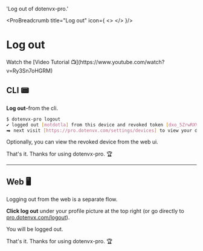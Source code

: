 

  'Log out of dotenvx-pro.'

<ProBreadcrumb title="Log out" icon={
  <>
    <DotenvxProIcon className="h-9 w-9 text-[#0080FF]"/>
  </>
}/>
# Log out 
<GuideHeading lead={description} />

<Note>
Watch the [Video Tutorial 📺](https://www.youtube.com/watch?v=Ry3Sn7oHGRM)
</Note>

## CLI 📟

**Log out**–from the cli.

```bash
$ dotenvx-pro logout
✔ logged out [motdotla] from this device and revoked token [dxo_5ZrwRXV…]
⮕ next visit [https://pro.dotenvx.com/settings/devices] to view your devices
```

Optionally, you can view the revoked device from the web ui.

<ScreenshotBrowser url='https://github.com/user-attachments/assets/4c2e3c53-914a-4cdb-9a0a-ea8fbeab64ca' www='pro.dotenvx.com' width='md:w-4/6' />

That's it. Thanks for using dotenvx-pro. 🏆

<hr/>

## Web 🖥️

Logging out from the web is a separate flow.

**Click log out** under your profile picture at the top right (or go directly to [pro.dotenvx.com/logout](https://pro.dotenvx.com/logout)).

<ScreenshotBrowser url='https://github.com/user-attachments/assets/adede8f9-79cc-4ced-b693-93ef19298e8d' www='pro.dotenvx.com' width='md:w-4/6' />

You will be logged out.

<ScreenshotBrowser url='https://github.com/user-attachments/assets/4577670f-d11e-42e6-abcc-affc64922c16' www='pro.dotenvx.com' width='md:w-4/6' />

That's it. Thanks for using dotenvx-pro. 🏆
